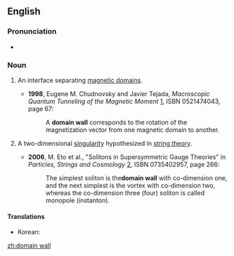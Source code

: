 ==English==
{{wikipedia}}

===Pronunciation===
* {{hyphenation|do|main|wall|lang=en}}

===Noun===
{{en-noun|head=[[domain]] [[wall]]}}

# {{cx|physics|lang=en}} An interface separating [[magnetic domain]]s.
#* '''1998''', Eugene M. Chudnovsky and Javier Tejada, ''Macroscopic Quantum Tunneling of the Magnetic Moment'' [http://books.google.com/books?id=JzeoIJQ5OxEC], ISBN 0521474043, page 67:
#*: A '''domain wall''' corresponds to the rotation of the magnetization vector from one magnetic domain to another.
# {{cx|astrophysics|lang=en}} A two-dimensional [[singularity]] hypothesized in [[string theory]].
#* '''2006''', M. Eto et al., "Solitons in Supersymmetric Gauge Theories" in ''Particles, Strings and Cosmology'' [http://books.google.com/books?id=pdiTnydMx04C], ISBN 0735402957, page 266:
#*: The simplest soliton is the''' domain wall''' with co-dimension one, and the next simplest is the vortex with co-dimension two, whereas the co-dimension three (four) soliton is called monopole (instanton).

====Translations====
{{trans-top|interface separating magnetic domains}}
* Korean: {{t|ko|구역벽|tr=guyeokbyeok|sc=Kore}}
{{trans-mid}}
{{trans-bottom}}

[[zh:domain wall]]